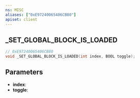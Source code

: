 ```yaml
---
ns: MISC
aliases: ["0xE97240065406CB80"]
apiset: client
---
```

## _SET_GLOBAL_BLOCK_IS_LOADED

```c
// 0xE97240065406CB80
void _SET_GLOBAL_BLOCK_IS_LOADED(int index, BOOL toggle);
```


## Parameters
* **index**:
* **toggle**: